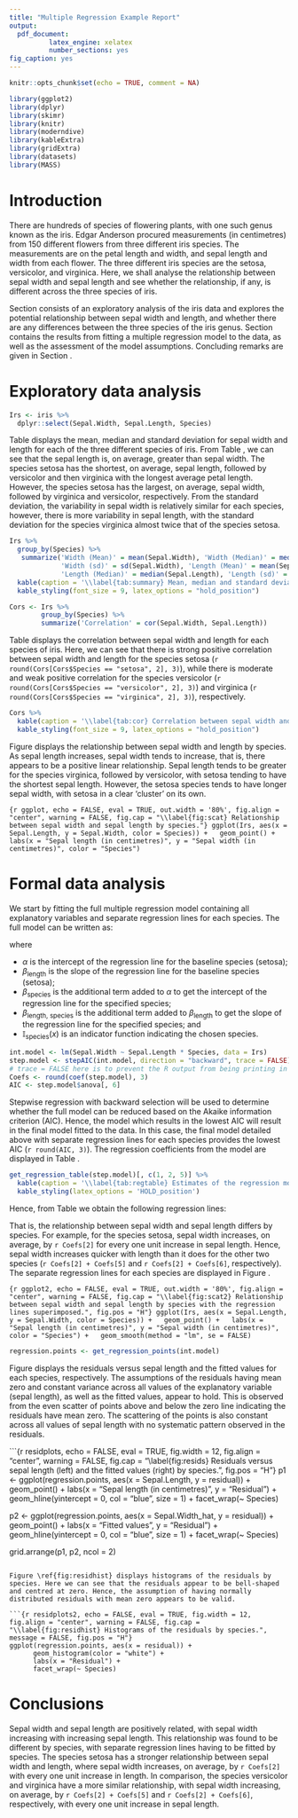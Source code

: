 ```yaml
---
title: "Multiple Regression Example Report"
output:
  pdf_document:
          latex_engine: xelatex
          number_sections: yes
fig_caption: yes
---
```


```r
knitr::opts_chunk$set(echo = TRUE, comment = NA)
```

```r
library(ggplot2)
library(dplyr)
library(skimr)
library(knitr)
library(moderndive)
library(kableExtra)
library(gridExtra)
library(datasets)
library(MASS)
```

# Introduction

There are hundreds of species of flowering plants, with one such genus known as the iris. Edgar Anderson procured measurements (in centimetres) from 150 different flowers from three different iris species. The measurements are on the petal length and width, and sepal length and width from each flower. The three different iris species are the setosa, versicolor, and virginica. Here, we shall analyse the relationship between sepal width and sepal length and see whether the relationship, if any, is different across the three species of iris.

Section \ref{sec:eda} consists of an exploratory analysis of the iris data and explores the potential relationship between sepal width and length, and whether there are any differences between the three species of the iris genus. Section \ref{sec:fda} contains the results from fitting a multiple regression model to the data, as well as the assessment of the model assumptions. Concluding remarks are given in Section \ref{sec:con}.

# Exploratory data analysis {#sec:eda}

```r
Irs <- iris %>%
  dplyr::select(Sepal.Width, Sepal.Length, Species)
```

Table \ref{tab:summary} displays the mean, median and standard deviation for sepal width and length for each of the three different species of iris. From Table \ref{tab:summary}, we can see that the sepal length is, on average, greater than sepal width. The species setosa has the shortest, on average, sepal length, followed by versicolor and then virginica with the longest average petal length. However, the species setosa has the largest, on average, sepal width, followed by virginica and versicolor, respectively. From the standard deviation, the variability in sepal width is relatively similar for each species, however, there is more variability in sepal length, with the standard deviation for the species virginica almost twice that of the species setosa.
              
```r
Irs %>%
  group_by(Species) %>%
   summarize('Width (Mean)' = mean(Sepal.Width), 'Width (Median)' = median(Sepal.Width),
             'Width (sd)' = sd(Sepal.Width), 'Length (Mean)' = mean(Sepal.Length),
             'Length (Median)' = median(Sepal.Length), 'Length (sd)' = sd(Sepal.Length)) %>%
  kable(caption = '\\label{tab:summary} Mean, median and standard deviation (sd) sepal width and length by species of iris.', booktabs = TRUE, digits = 2) %>%
  kable_styling(font_size = 9, latex_options = "hold_position")
```

```r
Cors <- Irs %>%
        group_by(Species) %>%
        summarize('Correlation' = cor(Sepal.Width, Sepal.Length))
```

Table \ref{tab:cor} displays the correlation between sepal width and length for each species of iris. Here, we can see that there is strong positive correlation between sepal width and length for the species setosa (`r round(Cors[Cors$Species == "setosa", 2], 3)`), while there is moderate and weak positive correlation for the species versicolor (`r round(Cors[Cors$Species == "versicolor", 2], 3)`) and virginica (`r round(Cors[Cors$Species == "virginica", 2], 3)`), respectively. 

```r
Cors %>%
  kable(caption = '\\label{tab:cor} Correlation between sepal width and length by species.', booktabs = TRUE, digits = 3) %>%
  kable_styling(font_size = 9, latex_options = "hold_position")
```

Figure \ref{fig:scat} displays the relationship between sepal width and length by species. As sepal length increases, sepal width tends to increase, that is, there appears to be a positive linear relationship. Sepal length tends to be greater for the species virginica, followed by versicolor, with setosa tending to have the shortest sepal length. However, the setosa species tends to have longer sepal width, with setosa in a clear ‘cluster’ on its own.

```{r ggplot, echo = FALSE, eval = TRUE, out.width = '80%', fig.align = "center", warning = FALSE, fig.cap = "\\label{fig:scat} Relationship between sepal width and sepal length by species."}
ggplot(Irs, aes(x = Sepal.Length, y = Sepal.Width, color = Species)) +
  geom_point() +
  labs(x = "Sepal length (in centimetres)", y = "Sepal width (in centimetres)", color = "Species") 
```

# Formal data analysis {#sec:fda}

We start by fitting the full multiple regression model containing all explanatory variables and separate regression lines for each species. The full model can be written as:

\begin{align}
y_{i} &= \alpha + \beta_1 \cdot x_{1i} + \beta_2 \cdot x_{2i} + \beta_3 \cdot x_{1i} \cdot x_{2i} + \epsilon_i, ~~~~ \epsilon_i \sim N(0, \sigma^2), ~~~~ i=1,\ldots,150 \nonumber \\
&= \alpha + \beta_{\mbox{length}} \cdot \mbox{length} + \beta_{\mbox{species}} \cdot \mathbb{I}_{\mbox{species}}(x) + \beta_{\mbox{length, species}} \cdot \mbox{length} \cdot \mathbb{I}_{\mbox{species}}(x) + \epsilon_i, \nonumber
\end{align}

where

  * $\alpha$ is the intercept of the regression line for the baseline species (setosa);
  * $\beta_{\mbox{length}}$ is the slope of the regression line for the baseline species (setosa);
  * $\beta_{\mbox{species}}$ is the additional term added to $\alpha$ to get the intercept of the regression line for the specified species;
  * $\beta_{\mbox{length, species}}$ is the additional term added to $\beta_{\mbox{length}}$ to get the slope of the regression line for the specified species; and
  * $\mathbb{I}_{\mbox{species}}(x)$ is an indicator function indicating the chosen species.

```r
int.model <- lm(Sepal.Width ~ Sepal.Length * Species, data = Irs)
step.model <- stepAIC(int.model, direction = "backward", trace = FALSE)
# trace = FALSE here is to prevent the R output from being printing in the Markdown document. To see the steps of the process and determine the final model set trace = TRUE.
Coefs <- round(coef(step.model), 3)
AIC <- step.model$anova[, 6]
```

Stepwise regression with backward selection will be used to determine whether the full model can be reduced based on the Akaike information criterion (AIC). Hence, the model which results in the lowest AIC will result in the final model fitted to the data. In this case, the final model detailed above with separate regression lines for each species provides the lowest AIC (`r round(AIC, 3)`). The regression coefficients from the model are displayed in Table \ref{tab:regtable}. 

```r
get_regression_table(step.model)[, c(1, 2, 5)] %>%
  kable(caption = '\\label{tab:regtable} Estimates of the regression model coefficients.', format = 'latex', booktabs = TRUE) %>%
  kable_styling(latex_options = 'HOLD_position')
```

Hence, from Table \ref{tab:regtable} we obtain the following regression lines: 

\begin{align}
\widehat{\mbox{width}}_{\mbox{setosa}} &= `r Coefs[1]` + `r Coefs[2]` \cdot \mbox{length} \\
\widehat{\mbox{width}}_{\mbox{versicolor}} &= `r Coefs[1] + Coefs[3]` + `r Coefs[2] + Coefs[5]` \cdot \mbox{length} \\
\widehat{\mbox{width}}_{\mbox{virginica}} &= `r Coefs[1] + Coefs[4]` + `r Coefs[2] + Coefs[6]` \cdot \mbox{length}
\end{align}

That is, the relationship between sepal width and sepal length differs by species. For example, for the species setosa, sepal width increases, on average, by `r Coefs[2]` for every one unit increase in sepal length. Hence, sepal width increases quicker with length than it does for the other two species (`r Coefs[2] + Coefs[5]` and `r Coefs[2] + Coefs[6]`, respectively). The separate regression lines for each species are displayed in Figure \ref{fig:scat2}.

```{r ggplot2, echo = FALSE, eval = TRUE, out.width = '80%', fig.align = "center", warning = FALSE, fig.cap = "\\label{fig:scat2} Relationship between sepal width and sepal length by species with the regression lines superimposed.", fig.pos = "H"}
ggplot(Irs, aes(x = Sepal.Length, y = Sepal.Width, color = Species)) +
  geom_point() +
  labs(x = "Sepal length (in centimetres)", y = "Sepal width (in centimetres)", color = "Species") +
  geom_smooth(method = "lm", se = FALSE)
```

```r
regression.points <- get_regression_points(int.model)
```

Figure \ref{fig:resids} displays the residuals versus sepal length and the fitted values for each species, respectively. The assumptions of the residuals having mean zero and constant variance across all values of the explanatory variable (sepal length), as well as the fitted values, appear to hold. This is observed from the even scatter of points above and below the zero line indicating the residuals have mean zero. The scattering of the points is also constant across all values of sepal length with no systematic pattern observed in the residuals.

```{r residplots, echo = FALSE, eval = TRUE, fig.width = 12, fig.align = "center", warning = FALSE, fig.cap = "\\label{fig:resids} Residuals versus sepal length (left) and the fitted values (right) by species.", fig.pos = "H"}
p1 <- ggplot(regression.points, aes(x = Sepal.Length, y = residual)) +
      geom_point() +
      labs(x = "Sepal length (in centimetres)", y = "Residual") +
      geom_hline(yintercept = 0, col = "blue", size = 1) +
      facet_wrap(~ Species)

p2 <- ggplot(regression.points, aes(x = Sepal.Width_hat, y = residual)) +
      geom_point() +
      labs(x = "Fitted values", y = "Residual") +
      geom_hline(yintercept = 0, col = "blue", size = 1) +
      facet_wrap(~ Species)

grid.arrange(p1, p2, ncol = 2)
```

Figure \ref{fig:residhist} displays histograms of the residuals by species. Here we can see that the residuals appear to be bell-shaped and centred at zero. Hence, the assumption of having normally distributed residuals with mean zero appears to be valid.

```{r residplots2, echo = FALSE, eval = TRUE, fig.width = 12, fig.align = "center", warning = FALSE, fig.cap = "\\label{fig:residhist} Histograms of the residuals by species.", message = FALSE, fig.pos = "H"}
ggplot(regression.points, aes(x = residual)) +
      geom_histogram(color = "white") +
      labs(x = "Residual") +
      facet_wrap(~ Species)
```

# Conclusions {#sec:con}

Sepal width and sepal length are positively related, with sepal width increasing with increasing sepal length. This relationship was found to be different by species, with separate regression lines having to be fitted by species. The species setosa has a stronger relationship between sepal width and length, where sepal width increases, on average, by `r Coefs[2]` with every one unit increase in length. In comparison, the species versicolor and virginica have a more similar relationship, with sepal width increasing, on average, by `r Coefs[2] + Coefs[5]` and `r Coefs[2] + Coefs[6]`, respectively, with every one unit increase in sepal length.

